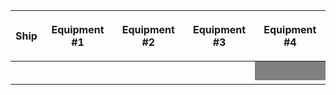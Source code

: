 {| class="wikitable" style="text-align:center"
|-
!Ship
!Equipment #1
!Equipment #2
!Equipment #3
!Equipment #4
|-
|{{ShipBattleCard|Abukuma/Kai Ni}}
| {{EquipmentCard|Type A Kouhyouteki|size=75px}} 
| {{EquipmentCard|Type 4 Passive Sonar|size=75px}}
| {{EquipmentCard|Type 3 Depth Charge Projector|size=75px}} 
|style="background:grey"|
|-
|{{ShipBattleCard|Urakaze/D Kai}}
| {{EquipmentCard|Type 3 Active Sonar|size=75px}}
| {{EquipmentCard|Type 2 Depth Charge|size=75px}}
| {{EquipmentCard|Type 3 Depth Charge Projector|size=75px}}
|style="background:grey"|
|-
|{{ShipBattleCard|Asashio/Kai Ni D}}
| {{EquipmentCard|Type 3 Active Sonar|size=75px}}
| {{EquipmentCard|Type 2 Depth Charge|size=75px}}
| {{EquipmentCard|Type 3 Depth Charge Projector|size=75px}}
|style="background:grey"|
|-
|{{ShipBattleCard|Верный}}
| {{EquipmentCard|Type 4 Passive Sonar|size=75px}}
| {{EquipmentCard|Type 4 Passive Sonar|size=75px}}
| {{EquipmentCard|Type 3 Depth Charge Projector|size=75px}}
|style="background:grey"|
|-
|{{ShipBattleCard|Jervis/Kai}}
| {{EquipmentCard|Type 3 Active Sonar|size=75px}}
| {{EquipmentCard|QF 4.7inch Gun Mk.XII Kai|size=75px}} 
| {{EquipmentCard|QF 4.7inch Gun Mk.XII Kai|size=75px}}
|style="background:grey"|
|-
|}